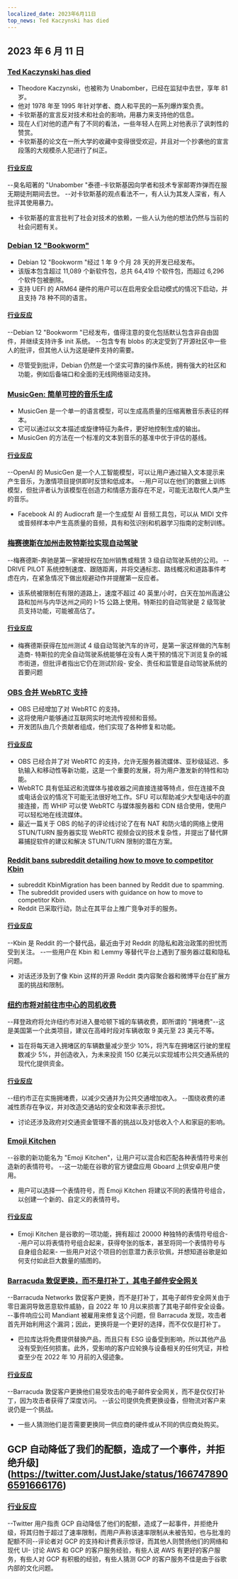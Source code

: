 ```yaml
---
localized_date: 2023年6月11日
top_news: Ted Kaczynski has died
---
```


## 2023 年 6 月 11 日

### [Ted Kaczynski has died](https://www.nytimes.com/2023/06/10/us/ted-kaczynski-dead.html)

- Theodore Kaczynski，也被称为 Unabomber，已经在监狱中去世，享年 81 岁。
- 他对 1978 年至 1995 年针对学者、商人和平民的一系列爆炸案负责。
- 卡钦斯基的宣言反对技术和社会的影响，用暴力来支持他的信息。
- 现在人们对他的遗产有了不同的看法，一些年轻人在网上对他表示了讽刺性的赞赏。
- 卡钦斯基的论文在一所大学的收藏中变得很受欢迎，并且对一个抄袭他的宣言段落的大规模杀人犯进行了纠正。

#### [行业反应](http://news.ycombinator.com/item?id=36272409)

--臭名昭著的 "Unabomber "泰德-卡钦斯基因向学者和技术专家邮寄炸弹而在服无期徒刑期间去世。
--对卡钦斯基的观点看法不一，有人认为其发人深省，有人批评其使用暴力。

- 卡钦斯基的宣言批判了社会对技术的依赖，一些人认为他的想法仍然与当前的社会问题有关。

### [Debian 12 "Bookworm"](https://www.debian.org/News/2023/20230610)

- Debian 12 "Bookworm "经过 1 年 9 个月 28 天的开发已经发布。
- 该版本包含超过 11,089 个新软件包，总共 64,419 个软件包，而超过 6,296 个软件包被删除。
- 支持 UEFI 的 ARM64 硬件的用户可以在启用安全启动模式的情况下启动，并且支持 78 种不同的语言。

#### [行业反应](http://news.ycombinator.com/item?id=36269934)

--Debian 12 "Bookworm "已经发布，值得注意的变化包括默认包含非自由固件，并继续支持许多 init 系统。
--包含专有 blobs 的决定受到了开源社区中一些人的批评，但其他人认为这是硬件支持的需要。

- 尽管受到批评，Debian 仍然是一个坚实可靠的操作系统，拥有强大的社区和功能，例如后备端口和全面的无线网络驱动支持。

### [MusicGen: 简单可控的音乐生成](https://ai.honu.io/papers/musicgen/)

- MusicGen 是一个单一的语言模型，可以生成高质量的压缩离散音乐表征的样本。
- 它可以通过以文本描述或旋律特征为条件，更好地控制生成的输出。
- MusicGen 的方法在一个标准的文本到音乐的基准中优于评估的基线。

#### [行业反应](http://news.ycombinator.com/item?id=36271926)

--OpenAI 的 MusicGen 是一个人工智能模型，可以让用户通过输入文本提示来产生音乐，为激情项目提供即时反馈和低成本。
--用户可以在他们的数据上训练模型，但批评者认为该模型在创造力和情感方面存在不足，可能无法取代人类产生的音乐。

- Facebook AI 的 Audiocraft 是一个生成型 AI 音频工具包，可以从 MIDI 文件或音频样本中产生高质量的音频，具有和弦识别和机器学习指南的定制训练。

### [梅赛德斯在加州击败特斯拉实现自动驾驶](https://www.theregister.com/2023/06/09/mercedes_california_tesla/)

--梅赛德斯-奔驰是第一家被授权在加州销售或租赁 3 级自动驾驶系统的公司。
--DRIVE PILOT 系统控制速度、跟随距离，并将交通标志、路线概况和道路事件考虑在内，在紧急情况下做出规避动作并提醒第一反应者。

- 该系统被限制在有限的道路上，速度不超过 40 英里/小时，白天在加州高速公路和加州与内华达州之间的 I-15 公路上使用。特斯拉的自动驾驶是 2 级驾驶员支持功能，可能被高估了。

#### [行业反应](http://news.ycombinator.com/item?id=36270413)

- 梅赛德斯获得在加州测试 4 级自动驾驶汽车的许可，是第一家这样做的汽车制造商- 特斯拉的完全自动驾驶系统能够在没有人类干预的情况下浏览复杂的城市街道，但批评者指出它仍在测试阶段- 安全、责任和监管是自动驾驶系统的首要问题

### [OBS 合并 WebRTC 支持](https://github.com/obsproject/obs-studio/commit/851a8c216e14617fb523951839f3bdb240e85141)

- OBS 已经增加了对 WebRTC 的支持。
- 这将使用户能够通过互联网实时地流传视频和音频。
- 开发团队由几个贡献者组成，他们实现了各种修复和功能。

#### [行业反应](http://news.ycombinator.com/item?id=36273075)

- OBS 已经合并了对 WebRTC 的支持，允许无服务器流媒体、亚秒级延迟、多轨输入和移动性等新功能，这是一个重要的发展，将为用户激发新的特性和功能。
- WebRTC 具有低延迟和流媒体与接收器之间直接连接等特点，但在连接不良或电话会议的情况下可能无法很好地工作。SFU 可以帮助减少大型电话中的直接连接，而 WHIP 可以使 WebRTC 与媒体服务器和 CDN 结合使用，使用户可以轻松地在线流媒体。
- 最近一篇关于 OBS 的帖子的评论线讨论了在有 NAT 和防火墙的网络上使用 STUN/TURN 服务器实现 WebRTC 视频会议的技术复杂性，并提出了替代屏幕捕捉软件的建议和解决 STUN/TURN 限制的潜在方案。

### [Reddit bans subreddit detailing how to move to competitor Kbin](https://old.reddit.com/r/KbinMigration)

- subreddit KbinMigration has been banned by Reddit due to spamming.
- The subreddit provided users with guidance on how to move to competitor Kbin.
- Reddit 已采取行动，防止在其平台上推广竞争对手的服务。

#### [行业反应](http://news.ycombinator.com/item?id=36268458)

--Kbin 是 Reddit 的一个替代品，最近由于对 Reddit 的隐私和政治政策的担忧而受到关注。
--一些用户在 Kbin 和 Lemmy 等替代平台上遇到了服务器过载和隐私问题。

- 对话还涉及到了像 Kbin 这样的开源 Reddit 类内容聚合器和微博平台在扩展方面的挑战和限制。

### [纽约市将对前往市中心的司机收费](https://www.cnn.com/2023/06/10/business/congestion-pricing-new-york-city-transportation/index.html)

--拜登政府将允许纽约市对进入曼哈顿下城的车辆收费，即所谓的 "拥堵费"--这是美国第一个此类项目，建议在高峰时段对车辆收取 9 美元至 23 美元不等。

- 旨在将每天进入拥堵区的车辆数量减少至少 10%，将汽车在拥堵区行驶的里程数减少 5%，并创造收入，为未来投资 150 亿美元以实现城市公共交通系统的现代化提供资金。

#### [行业反应](http://news.ycombinator.com/item?id=36270597)

--纽约市正在实施拥堵费，以减少交通并为公共交通增加收入。
--围绕收费的递减性质存在争议，并对改造交通站的安全和效率表示担忧。

- 讨论还涉及政府对交通资金管理不善的挑战以及对低收入个人和家庭的影响。

### [Emoji Kitchen](https://emojikitchen.dev/)

--谷歌的新功能名为 "Emoji Kitchen"，让用户可以混合和匹配各种表情符号来创造新的表情符号。
--这一功能在谷歌的官方键盘应用 Gboard 上供安卓用户使用。

- 用户可以选择一个表情符号，而 Emoji Kitchen 将建议不同的表情符号组合，以创建一个新的、自定义的表情符号。

#### [行业反应](http://news.ycombinator.com/item?id=36267382)

- Emoji Kitchen 是谷歌的一项功能，拥有超过 20000 种独特的表情符号组合--用户可以将表情符号组合起来，获得夸张的版本，甚至将同一个表情符号与自身组合起来- 一些用户对这个项目的创意潜力表示钦佩，并想知道谷歌是如何支付如此巨大数量的插图的。

### [Barracuda 敦促更换，而不是打补丁，其电子邮件安全网关](https://krebsonsecurity.com/2023/06/barracuda-urges-replacing-not-patching-its-email-security-gateways/)

--Barracuda Networks 敦促客户更换，而不是打补丁，其电子邮件安全网关由于零日漏洞导致恶意软件威胁，自 2022 年 10 月以来损害了其电子邮件安全设备。
--事件响应公司 Mandiant 被雇用来修复这个问题，但 Barracuda 发现，攻击者首先开始利用这个漏洞；因此，更换将是一个更好的选择，而不仅仅是打补丁。

- 巴拉库达将免费提供替换产品，而且只有 ESG 设备受到影响，所以其他产品没有受到任何损害。此外，受影响的客户应轮换与设备相关的任何凭证，并检查至少在 2022 年 10 月前的入侵迹象。

#### [行业反应](http://news.ycombinator.com/item?id=36274525)

--Barracuda 敦促客户更换他们易受攻击的电子邮件安全网关，而不是仅仅打补丁，因为攻击者获得了深度访问。
--该公司提供免费更换设备，但物流对客户来说仍是一个挑战。

- 一些人猜测他们是否需要更换同一供应商的硬件或从不同的供应商处购买。

## GCP 自动降低了我们的配额，造成了一个事件，并拒绝升级](https://twitter.com/JustJake/status/1667478906591666176)

### [行业反应](http://news.ycombinator.com/item?id=36272747)

--Twitter 用户指责 GCP 自动降低了他们的配额，造成了一起事件，并拒绝升级，将其归咎于超过了速率限制，而用户声称该速率限制从未被告知，也与批准的配额不同--评论者对 GCP 的支持和计费表示惊讶，而其他人则赞扬他们的网络和现代 UI- 讨论 AWS 和 GCP 的客户服务经验，有些人说 AWS 有更好的客户服务，有些人对 GCP 有积极的经验，有些人猜测 GCP 的客户服务不佳是由于谷歌内部的文化问题。
